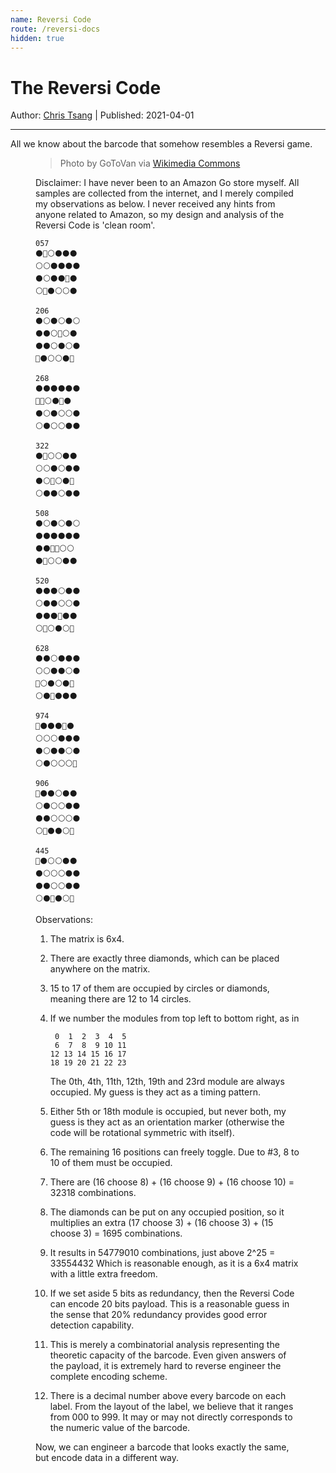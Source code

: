 ```yaml
---
name: Reversi Code
route: /reversi-docs
hidden: true
---
```



# The Reversi Code

Author: [Chris Tsang](//github.com/tyt2y3) | Published: 2021-04-01

-----

All we know about the barcode that somehow resembles a Reversi game.

<Figure text='The first Amazon Go store, Downtown Seattle' src='symcode/The_first_Amazon_Go_store,_Downtown_Seattle_(49005185111).jpg'/>

> Photo by GoToVan via [Wikimedia Commons](https://commons.wikimedia.org/wiki/File:The_first_Amazon_Go_store,_Downtown_Seattle_(49005185111).jpg)

Disclaimer: I have never been to an Amazon Go store myself. All samples are collected from the internet, and I merely compiled my observations as below. I never received any hints from anyone related to Amazon, so my design and analysis of the Reversi Code is 'clean room'.

```
057
⚫🔷⚪⚫⚫⚫
⚪⚪⚫⚫⚫⚫
⚫⚪⚫⚫🔷⚫
⚪🔷⚫⚪⚪⚫
```

```
206
⚫⚪⚫⚪⚫⚪
⚫⚫⚪🔷⚪⚫
⚫⚫⚪⚫⚪⚫
🔷⚫⚪⚪⚫🔷
```

```
268
⚫⚫⚫⚫⚫⚫
🔷🔷⚪⚫🔷⚫
⚫⚪⚫⚪⚪⚫
⚪⚫⚪⚪⚫⚫
```

```
322
⚫🔷⚪⚪⚫⚫
⚪⚪⚫⚪⚫⚫
⚫⚪🔷⚪⚫🔷
⚪⚫⚫⚪⚫⚫
```

```
508
⚫⚪⚫⚪⚫⚪
⚫⚫⚫⚫⚫⚫
⚫⚫🔷🔷⚪⚪
⚫🔷⚪⚪⚫⚫
```

```
520
⚫⚫⚫⚪⚫⚫
⚪⚫⚫⚪⚪⚫
⚫⚫⚫🔷⚫⚫
⚪🔷⚪⚫⚪🔷
```

```
628
⚫⚫⚪⚫⚫⚫
⚪⚪⚫⚫⚪⚫
🔷⚪⚫⚪⚫🔷
⚪⚫🔷⚫⚫⚫
```

```
974
🔷⚫⚫⚫🔷⚫
⚪⚪⚪⚫⚫⚫
⚫⚪⚫⚫⚪⚫
⚪⚫⚪⚪⚪🔷
```

```
906
🔷⚫⚫⚪⚫⚫
⚪⚫⚪⚪⚫⚫
⚫⚫⚪⚪⚪⚫
⚪🔷⚫⚫⚪🔷
```

```
445
🔷⚫⚪⚪⚫⚫
⚫⚪⚪⚪⚫⚫
⚫⚫⚪⚪⚫⚫
⚪⚫🔷⚫⚪🔷
```



Observations:

1. The matrix is 6x4.

2. There are exactly three diamonds, which can be placed anywhere on the matrix.

3. 15 to 17 of them are occupied by circles or diamonds, meaning there are 12 to 14 circles.

4. If we number the modules from top left to bottom right, as in 

   ```
    0  1  2  3  4  5
    6  7  8  9 10 11
   12 13 14 15 16 17
   18 19 20 21 22 23
   ```

   The 0th, 4th, 11th, 12th, 19th and 23rd module are always occupied. My guess is they act as a timing pattern.

5. Either 5th or 18th module is occupied, but never both, my guess is they act as an orientation marker (otherwise the code will be rotational symmetric with itself).

6. The remaining 16 positions can freely toggle. Due to #3, 8 to 10 of them must be occupied.

7. There are (16 choose 8) + (16 choose 9) + (16 choose 10) = 32318 combinations.

8. The diamonds can be put on any occupied position, so it multiplies an extra (17 choose 3) + (16 choose 3) + (15 choose 3) = 1695 combinations.

9. It results in 54779010 combinations, just above 2^25 = 33554432
   Which is reasonable enough, as it is a 6x4 matrix with a little extra freedom.

10. If we set aside 5 bits as redundancy, then the Reversi Code can encode 20 bits payload. This is a reasonable guess in the sense that 20% redundancy provides good error detection capability.

11. This is merely a combinatorial analysis representing the theoretic capacity of the barcode. Even given answers of the payload, it is extremely hard to reverse engineer the complete encoding scheme.

12. There is a decimal number above every barcode on each label. From the layout of the label, we believe that it ranges from 000 to 999. It may or may not directly corresponds to the numeric value of the barcode.

Now, we can engineer a barcode that looks exactly the same, but encode data in a different way.
